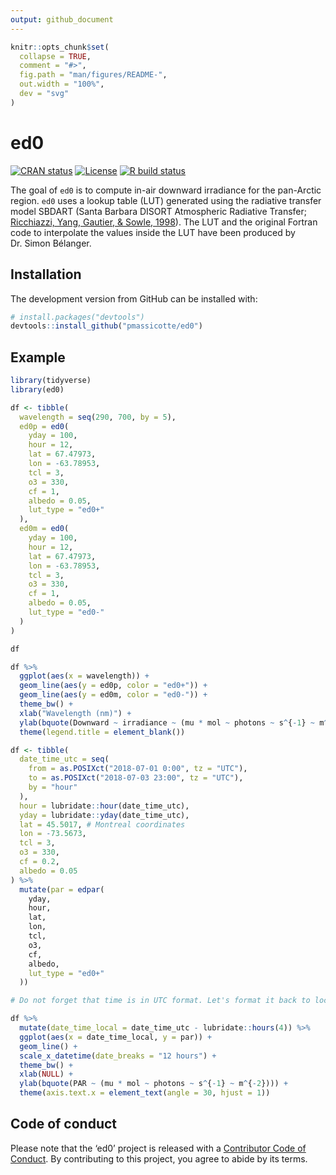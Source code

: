 ```yaml
---
output: github_document
---
```


```r
knitr::opts_chunk$set(
  collapse = TRUE,
  comment = "#>",
  fig.path = "man/figures/README-",
  out.width = "100%",
  dev = "svg"
)
```
# ed0 

<!-- badges: start -->
[![CRAN status](https://www.r-pkg.org/badges/version/ed0)](https://CRAN.R-project.org/package=ed0) [![License](https://eddelbuettel.github.io/badges/GPL2+.svg)](http://www.gnu.org/licenses/gpl-2.0.html) [![R build status](https://github.com/PMassicotte/ed0/workflows/R-CMD-check/badge.svg)](https://github.com/PMassicotte/ed0/actions)
<!-- badges: end -->

The goal of `ed0` is to compute in-air downward irradiance for the pan-Arctic region. `ed0` uses a lookup table (LUT) generated using the radiative transfer model SBDART (Santa Barbara DISORT Atmospheric Radiative Transfer; [Ricchiazzi, Yang, Gautier, & Sowle, 1998](https://journals.ametsoc.org/doi/abs/10.1175/1520-0477%281998%29079%3C2101%3ASARATS%3E2.0.CO%3B2)). The LUT and the original Fortran code to interpolate the values inside the LUT have been produced by Dr. Simon Bélanger.

## Installation

The development version from GitHub can be installed with:

```r
# install.packages("devtools")
devtools::install_github("pmassicotte/ed0")
```

## Example

```r
library(tidyverse)
library(ed0)

df <- tibble(
  wavelength = seq(290, 700, by = 5),
  ed0p = ed0(
    yday = 100,
    hour = 12,
    lat = 67.47973,
    lon = -63.78953,
    tcl = 3,
    o3 = 330,
    cf = 1,
    albedo = 0.05,
    lut_type = "ed0+"
  ),
  ed0m = ed0(
    yday = 100,
    hour = 12,
    lat = 67.47973,
    lon = -63.78953,
    tcl = 3,
    o3 = 330,
    cf = 1,
    albedo = 0.05,
    lut_type = "ed0-"
  )
)

df

df %>%
  ggplot(aes(x = wavelength)) +
  geom_line(aes(y = ed0p, color = "ed0+")) +
  geom_line(aes(y = ed0m, color = "ed0-")) +
  theme_bw() +
  xlab("Wavelength (nm)") +
  ylab(bquote(Downward ~ irradiance ~ (mu * mol ~ photons ~ s^{-1} ~ m^{-2}))) +
  theme(legend.title = element_blank())
```

```r
df <- tibble(
  date_time_utc = seq(
    from = as.POSIXct("2018-07-01 0:00", tz = "UTC"),
    to = as.POSIXct("2018-07-03 23:00", tz = "UTC"),
    by = "hour"
  ),
  hour = lubridate::hour(date_time_utc),
  yday = lubridate::yday(date_time_utc),
  lat = 45.5017, # Montreal coordinates
  lon = -73.5673,
  tcl = 3,
  o3 = 330,
  cf = 0.2,
  albedo = 0.05
) %>%
  mutate(par = edpar(
    yday,
    hour,
    lat,
    lon,
    tcl,
    o3,
    cf,
    albedo,
    lut_type = "ed0+"
  ))

# Do not forget that time is in UTC format. Let's format it back to local time.

df %>% 
  mutate(date_time_local = date_time_utc - lubridate::hours(4)) %>%   
  ggplot(aes(x = date_time_local, y = par)) +
  geom_line() +
  scale_x_datetime(date_breaks = "12 hours") +
  theme_bw() +
  xlab(NULL) +
  ylab(bquote(PAR ~ (mu * mol ~ photons ~ s^{-1} ~ m^{-2}))) +
  theme(axis.text.x = element_text(angle = 30, hjust = 1))
```


## Code of conduct

Please note that the 'ed0' project is released with a [Contributor Code of Conduct](CODE_OF_CONDUCT.md). By contributing to this project, you agree to abide by its terms.
